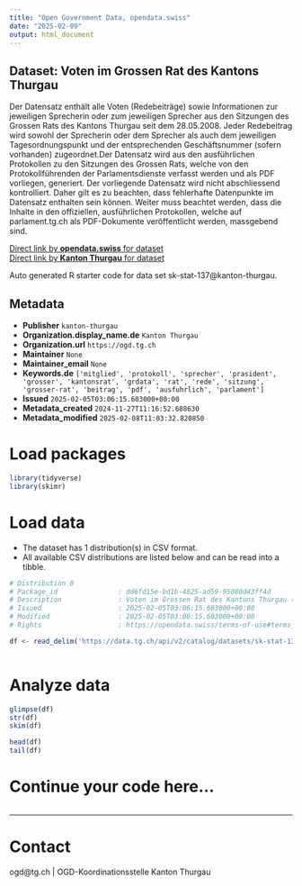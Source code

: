 ```yaml
---
title: "Open Government Data, opendata.swiss"
date: "2025-02-09"
output: html_document
---
```


## Dataset: Voten im Grossen Rat des Kantons Thurgau

Der Datensatz enthält alle Voten (Redebeiträge) sowie Informationen zur jeweiligen Sprecherin oder zum jeweiligen Sprecher aus den Sitzungen des Grossen Rats des Kantons Thurgau seit dem 28.05.2008. Jeder Redebeitrag wird sowohl der Sprecherin oder dem Sprecher als auch dem jeweiligen Tagesordnungspunkt und der entsprechenden Geschäftsnummer (sofern vorhanden) zugeordnet.Der Datensatz wird aus den ausführlichen Protokollen zu den Sitzungen des Grossen Rats, welche von den Protokollführenden der Parlamentsdienste verfasst werden und als PDF vorliegen, generiert. Der vorliegende Datensatz wird nicht abschliessend kontrolliert. Daher gilt es zu beachten, dass fehlerhafte Datenpunkte im Datensatz enthalten sein können. Weiter muss beachtet werden, dass die Inhalte in den offiziellen, ausführlichen Protokollen, welche auf parlament.tg.ch als PDF-Dokumente veröffentlicht werden, massgebend sind.  

[Direct link by **opendata.swiss** for dataset](https://opendata.swiss/de/dataset/voten-im-grossen-rat-des-kantons-thurgau)<br>
[Direct link by **Kanton Thurgau** for dataset](https://data.tg.ch/explore/dataset/sk-stat-137/)

Auto generated R starter code for data set sk-stat-137@kanton-thurgau.

## Metadata

- **Publisher** `kanton-thurgau`
- **Organization.display_name.de** `Kanton Thurgau`
- **Organization.url** `https://ogd.tg.ch`
- **Maintainer** `None`
- **Maintainer_email** `None`
- **Keywords.de** `['mitglied', 'protokoll', 'sprecher', 'prasident', 'grosser', 'kantonsrat', 'grdata', 'rat', 'rede', 'sitzung', 'grosser-rat', 'beitrag', 'pdf', 'ausfuhrlich', 'parlament']`
- **Issued** `2025-02-05T03:06:15.603000+00:00`
- **Metadata_created** `2024-11-27T11:16:52.688630`
- **Metadata_modified** `2025-02-08T11:03:32.820850`


# Load packages

```r

library(tidyverse)
library(skimr)

```

# Load data

-   The dataset has 1 distribution(s) in CSV format.
-   All available CSV distributions are listed below and can be read into a tibble.

```r

# Distribution 0
# Package_id               : dd6fd15e-bd1b-4825-ad59-95080d43ff4d
# Description              : Voten im Grossen Rat des Kantons Thurgau (csv)
# Issued                   : 2025-02-05T03:06:15.603000+00:00
# Modified                 : 2025-02-05T03:06:15.603000+00:00
# Rights                   : https://opendata.swiss/terms-of-use#terms_by

df <- read_delim('https://data.tg.ch/api/v2/catalog/datasets/sk-stat-137/exports/csv?use_labels=true')



```

# Analyze data

```r

glimpse(df)
str(df)
skim(df)

head(df)
tail(df)

```

# Continue your code here...

```r

```

------------------------------------------------------------------------

# Contact

ogd@tg.ch | OGD-Koordinationsstelle Kanton Thurgau
